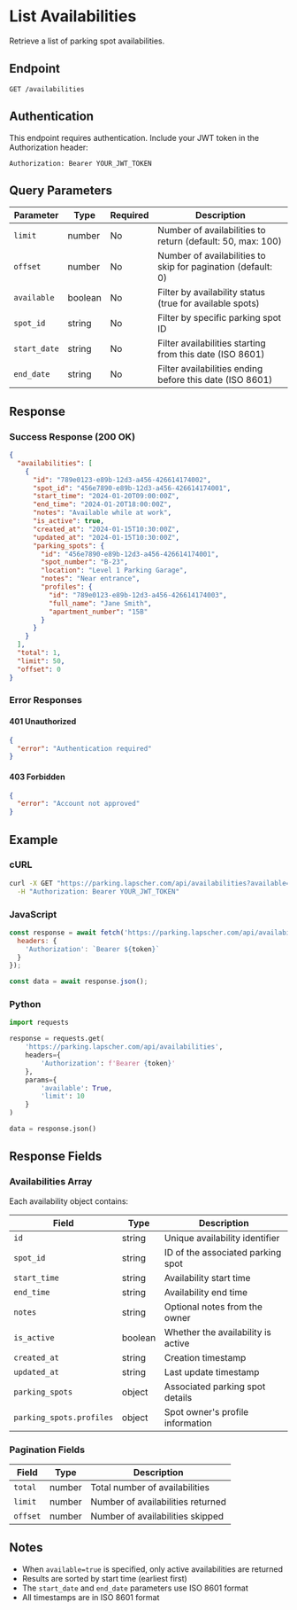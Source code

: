# List Availabilities

Retrieve a list of parking spot availabilities.

## Endpoint

```
GET /availabilities
```

## Authentication

This endpoint requires authentication. Include your JWT token in the Authorization header:

```
Authorization: Bearer YOUR_JWT_TOKEN
```

## Query Parameters

| Parameter | Type | Required | Description |
|-----------|------|----------|-------------|
| `limit` | number | No | Number of availabilities to return (default: 50, max: 100) |
| `offset` | number | No | Number of availabilities to skip for pagination (default: 0) |
| `available` | boolean | No | Filter by availability status (true for available spots) |
| `spot_id` | string | No | Filter by specific parking spot ID |
| `start_date` | string | No | Filter availabilities starting from this date (ISO 8601) |
| `end_date` | string | No | Filter availabilities ending before this date (ISO 8601) |

## Response

### Success Response (200 OK)

```json
{
  "availabilities": [
    {
      "id": "789e0123-e89b-12d3-a456-426614174002",
      "spot_id": "456e7890-e89b-12d3-a456-426614174001",
      "start_time": "2024-01-20T09:00:00Z",
      "end_time": "2024-01-20T18:00:00Z",
      "notes": "Available while at work",
      "is_active": true,
      "created_at": "2024-01-15T10:30:00Z",
      "updated_at": "2024-01-15T10:30:00Z",
      "parking_spots": {
        "id": "456e7890-e89b-12d3-a456-426614174001",
        "spot_number": "B-23",
        "location": "Level 1 Parking Garage",
        "notes": "Near entrance",
        "profiles": {
          "id": "789e0123-e89b-12d3-a456-426614174003",
          "full_name": "Jane Smith",
          "apartment_number": "15B"
        }
      }
    }
  ],
  "total": 1,
  "limit": 50,
  "offset": 0
}
```

### Error Responses

#### 401 Unauthorized

```json
{
  "error": "Authentication required"
}
```

#### 403 Forbidden

```json
{
  "error": "Account not approved"
}
```

## Example

### cURL

```bash
curl -X GET "https://parking.lapscher.com/api/availabilities?available=true&limit=10" \
  -H "Authorization: Bearer YOUR_JWT_TOKEN"
```

### JavaScript

```javascript
const response = await fetch('https://parking.lapscher.com/api/availabilities?available=true&limit=10', {
  headers: {
    'Authorization': `Bearer ${token}`
  }
});

const data = await response.json();
```

### Python

```python
import requests

response = requests.get(
    'https://parking.lapscher.com/api/availabilities',
    headers={
        'Authorization': f'Bearer {token}'
    },
    params={
        'available': True,
        'limit': 10
    }
)

data = response.json()
```

## Response Fields

### Availabilities Array

Each availability object contains:

| Field | Type | Description |
|-------|------|-------------|
| `id` | string | Unique availability identifier |
| `spot_id` | string | ID of the associated parking spot |
| `start_time` | string | Availability start time |
| `end_time` | string | Availability end time |
| `notes` | string | Optional notes from the owner |
| `is_active` | boolean | Whether the availability is active |
| `created_at` | string | Creation timestamp |
| `updated_at` | string | Last update timestamp |
| `parking_spots` | object | Associated parking spot details |
| `parking_spots.profiles` | object | Spot owner's profile information |

### Pagination Fields

| Field | Type | Description |
|-------|------|-------------|
| `total` | number | Total number of availabilities |
| `limit` | number | Number of availabilities returned |
| `offset` | number | Number of availabilities skipped |

## Notes

- When `available=true` is specified, only active availabilities are returned
- Results are sorted by start time (earliest first)
- The `start_date` and `end_date` parameters use ISO 8601 format
- All timestamps are in ISO 8601 format
